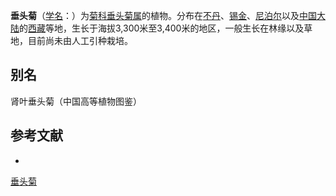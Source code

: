 {{Speciesbox
| name = 垂头菊
| status = 
| status_system = 
| image =
| genus = Cremanthodium
| species = reniforme
| authority = (DC.) Benth.
}}

'''垂头菊'''（[[学名|学名]]：{{lang|la|''Cremanthodium reniforme''}}）为[[菊科|菊科]][[垂头菊属|垂头菊属]]的植物。分布在[[不丹|不丹]]、[[锡金|锡金]]、[[尼泊尔|尼泊尔]]以及[[中国大陆|中国大陆]]的[[西藏|西藏]]等地，生长于海拔3,300米至3,400米的地区，一般生长在林缘以及草地，目前尚未由人工引种栽培。

== 别名 ==
肾叶垂头菊（中国高等植物图鉴）

== 参考文献 ==
<div class="references-small">
* {{cite web| url =http://www.bioinfo.cn/db05/KmzwSpecies.php?action=view&id=4588| title =垂头菊| work =《中国高等植物数据库全库》| publisher =中国科学院微生物研究所| author =昆明植物研究所| accessdate =2009-02-25| deadurl =yes| archiveurl =https://web.archive.org/web/20160305040114/http://www.bioinfo.cn/db05/KmzwSpecies.php?action=view&id=4588| archivedate =2016-03-05}}
</div>
{{Taxonbar|from=Q10928947}}

[[Category:垂头菊属|垂头菊]]


{{植物小作品}}